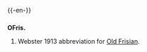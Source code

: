 {{-en-}}

==={{abbreviation}}===
'''OFris.'''
#Webster 1913 abbreviation for [[Old Frisian]].

{{dontlinkhere}}